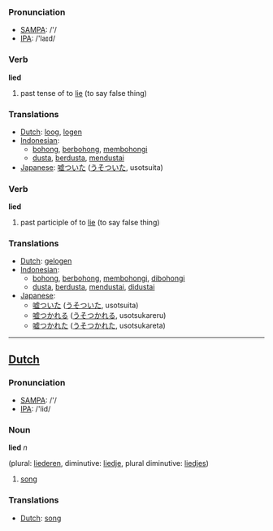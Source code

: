 === Pronunciation ===
*[[w:SAMPA|SAMPA]]: /'/
*[[w:IPA|IPA]]: /'laɪd/

=== Verb ===

'''lied'''

# past tense of to [[lie]] (to say false thing)

=== Translations ===
*[[Dutch]]: [[loog]], [[logen]]
*[[Indonesian]]: 
** [[bohong]], [[bohong|berbohong]], [[bohong|membohongi]]
** [[dusta]], [[dusta|berdusta]], [[dusta|mendustai]]
*[[Japanese]]: [[嘘ついた]] ([[うそついた]], usotsuita)

=== Verb ===

'''lied'''

# past participle of to [[lie]] (to say false thing)

=== Translations ===
*[[Dutch]]: [[gelogen]]
*[[Indonesian]]: 
** [[bohong]], [[bohong|berbohong]], [[bohong|membohongi]], [[bohong|dibohongi]]
** [[dusta]], [[dusta|berdusta]], [[dusta|mendustai]], [[dusta|didustai]]
*[[Japanese]]:
** [[嘘ついた]] ([[うそついた]], usotsuita)
** [[嘘つかれる]] ([[うそつかれる]], usotsukareru)
** [[嘘つかれた]] ([[うそつかれた]], usotsukareta)

----

==[[Dutch]]==

=== Pronunciation ===
*[[w:SAMPA|SAMPA]]: /'/
*[[w:IPA|IPA]]: /'lid/

=== Noun ===

'''lied''' ''n''

(plural: [[liederen]], diminutive: [[liedje]], plural diminutive: [[liedjes]])

# [[song]]

=== Translations ===
*[[Dutch]]: [[song]]